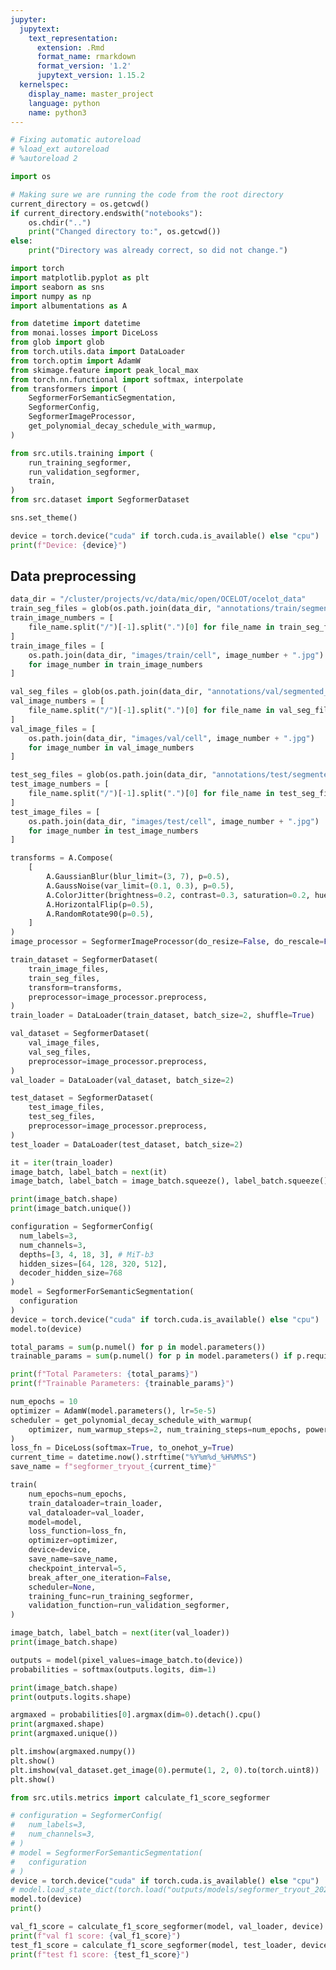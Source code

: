 ```yaml
---
jupyter:
  jupytext:
    text_representation:
      extension: .Rmd
      format_name: rmarkdown
      format_version: '1.2'
      jupytext_version: 1.15.2
  kernelspec:
    display_name: master_project
    language: python
    name: python3
---
```


```python
# Fixing automatic autoreload
# %load_ext autoreload
# %autoreload 2
```

```python
import os 

# Making sure we are running the code from the root directory
current_directory = os.getcwd()
if current_directory.endswith("notebooks"):
    os.chdir("..")
    print("Changed directory to:", os.getcwd())
else:
    print("Directory was already correct, so did not change.")
```

```python
import torch
import matplotlib.pyplot as plt
import seaborn as sns
import numpy as np
import albumentations as A

from datetime import datetime
from monai.losses import DiceLoss
from glob import glob
from torch.utils.data import DataLoader
from torch.optim import AdamW
from skimage.feature import peak_local_max
from torch.nn.functional import softmax, interpolate
from transformers import (
    SegformerForSemanticSegmentation,
    SegformerConfig,
    SegformerImageProcessor,
    get_polynomial_decay_schedule_with_warmup,
)

from src.utils.training import (
    run_training_segformer,
    run_validation_segformer,
    train,
)
from src.dataset import SegformerDataset

sns.set_theme()

device = torch.device("cuda" if torch.cuda.is_available() else "cpu")
print(f"Device: {device}")
```

## Data preprocessing

```python
data_dir = "/cluster/projects/vc/data/mic/open/OCELOT/ocelot_data"
train_seg_files = glob(os.path.join(data_dir, "annotations/train/segmented_cell/*"))
train_image_numbers = [
    file_name.split("/")[-1].split(".")[0] for file_name in train_seg_files
]
train_image_files = [
    os.path.join(data_dir, "images/train/cell", image_number + ".jpg")
    for image_number in train_image_numbers
]

val_seg_files = glob(os.path.join(data_dir, "annotations/val/segmented_cell/*"))
val_image_numbers = [
    file_name.split("/")[-1].split(".")[0] for file_name in val_seg_files
]
val_image_files = [
    os.path.join(data_dir, "images/val/cell", image_number + ".jpg")
    for image_number in val_image_numbers
]

test_seg_files = glob(os.path.join(data_dir, "annotations/test/segmented_cell/*"))
test_image_numbers = [
    file_name.split("/")[-1].split(".")[0] for file_name in test_seg_files
]
test_image_files = [
    os.path.join(data_dir, "images/test/cell", image_number + ".jpg")
    for image_number in test_image_numbers
]
```

```python
transforms = A.Compose(
    [
        A.GaussianBlur(blur_limit=(3, 7), p=0.5),
        A.GaussNoise(var_limit=(0.1, 0.3), p=0.5),
        A.ColorJitter(brightness=0.2, contrast=0.3, saturation=0.2, hue=0.1, p=1),
        A.HorizontalFlip(p=0.5),
        A.RandomRotate90(p=0.5),
    ]
)
image_processor = SegformerImageProcessor(do_resize=False, do_rescale=False)
```

```python
train_dataset = SegformerDataset(
    train_image_files,
    train_seg_files,
    transform=transforms,
    preprocessor=image_processor.preprocess,
)
train_loader = DataLoader(train_dataset, batch_size=2, shuffle=True)

val_dataset = SegformerDataset(
    val_image_files,
    val_seg_files,
    preprocessor=image_processor.preprocess,
)
val_loader = DataLoader(val_dataset, batch_size=2)

test_dataset = SegformerDataset(
    test_image_files,
    test_seg_files,
    preprocessor=image_processor.preprocess,
)
test_loader = DataLoader(test_dataset, batch_size=2)
```

```python
it = iter(train_loader)
image_batch, label_batch = next(it)
image_batch, label_batch = image_batch.squeeze(), label_batch.squeeze()

print(image_batch.shape)
print(image_batch.unique())
```

```python
configuration = SegformerConfig(
  num_labels=3,
  num_channels=3,
  depths=[3, 4, 18, 3], # MiT-b3
  hidden_sizes=[64, 128, 320, 512], 
  decoder_hidden_size=768
)
model = SegformerForSemanticSegmentation(
  configuration
)
device = torch.device("cuda" if torch.cuda.is_available() else "cpu")
model.to(device)

total_params = sum(p.numel() for p in model.parameters())
trainable_params = sum(p.numel() for p in model.parameters() if p.requires_grad)

print(f"Total Parameters: {total_params}")
print(f"Trainable Parameters: {trainable_params}")
```

```python
num_epochs = 10
optimizer = AdamW(model.parameters(), lr=5e-5)
scheduler = get_polynomial_decay_schedule_with_warmup(
    optimizer, num_warmup_steps=2, num_training_steps=num_epochs, power=1
)
loss_fn = DiceLoss(softmax=True, to_onehot_y=True)
current_time = datetime.now().strftime("%Y%m%d_%H%M%S")
save_name = f"segformer_tryout_{current_time}"

train(
    num_epochs=num_epochs,
    train_dataloader=train_loader,
    val_dataloader=val_loader,
    model=model,
    loss_function=loss_fn,
    optimizer=optimizer,
    device=device,
    save_name=save_name,
    checkpoint_interval=5,
    break_after_one_iteration=False,
    scheduler=None,
    training_func=run_training_segformer,
    validation_function=run_validation_segformer,
)
```

```python
image_batch, label_batch = next(iter(val_loader))
print(image_batch.shape)
```

```python
outputs = model(pixel_values=image_batch.to(device))
probabilities = softmax(outputs.logits, dim=1)
```

```python
print(image_batch.shape)
print(outputs.logits.shape)

argmaxed = probabilities[0].argmax(dim=0).detach().cpu()
print(argmaxed.shape)
print(argmaxed.unique())
```

```python
plt.imshow(argmaxed.numpy())
plt.show()
plt.imshow(val_dataset.get_image(0).permute(1, 2, 0).to(torch.uint8))
plt.show()
```

```python
from src.utils.metrics import calculate_f1_score_segformer
```

```python
# configuration = SegformerConfig(
#   num_labels=3,
#   num_channels=3,
# )
# model = SegformerForSemanticSegmentation(
#   configuration
# )
device = torch.device("cuda" if torch.cuda.is_available() else "cpu")
# model.load_state_dict(torch.load("outputs/models/segformer_tryout_20240211_133248_epochs-5.pth"))
model.to(device)
print()
```

```python
val_f1_score = calculate_f1_score_segformer(model, val_loader, device)
print(f"val f1 score: {val_f1_score}")
test_f1_score = calculate_f1_score_segformer(model, test_loader, device)
print(f"test f1 score: {test_f1_score}")
```
